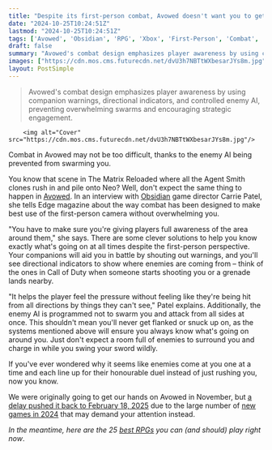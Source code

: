 ```yaml
---
title: "Despite its first-person combat, Avowed doesn't want you to get stabbed in the back: 'You have to make sure you're giving players full awareness of the area around them'"
date: "2024-10-25T10:24:51Z"
lastmod: "2024-10-25T10:24:51Z"
tags: ['Avowed', 'Obsidian', 'RPG', 'Xbox', 'First-Person', 'Combat', 'Enemy AI']
draft: false
summary: "Avowed's combat design emphasizes player awareness by using companion warnings, directional indicators, and controlled enemy AI, preventing overwhelming swarms and encouraging strategic engagement."
images: ["https://cdn.mos.cms.futurecdn.net/dvU3h7NBTtWXbesarJYs8m.jpg"]
layout: PostSimple
---
```

> Avowed's combat design emphasizes player awareness by using companion warnings, directional indicators, and controlled enemy AI, preventing overwhelming swarms and encouraging strategic engagement.


        <img alt="Cover" src="https://cdn.mos.cms.futurecdn.net/dvU3h7NBTtWXbesarJYs8m.jpg"/>
        
Combat in Avowed may not be too difficult, thanks to the enemy AI being prevented from swarming you.

You know that scene in The Matrix Reloaded where all the Agent Smith clones rush in and pile onto Neo? Well, don't expect the same thing to happen in [<u>Avowed</u>](https://www.gamesradar.com/avowed-guide/). In an interview with [<u>Obsidian</u>](https://www.gamesradar.com/obsidian/) game director Carrie Patel, she tells Edge magazine about the way combat has been designed to make best use of the first-person camera without overwhelming you.

"You have to make sure you're giving players full awareness of the area around them," she says. There are some clever solutions to help you know exactly what's going on at all times despite the first-person perspective. Your companions will aid you in battle by shouting out warnings, and you'll see directional indicators to show where enemies are coming from – think of the ones in Call of Duty when someone starts shooting you or a grenade lands nearby. 

"It helps the player feel the pressure without feeling like they're being hit from all directions by things they can't see," Patel explains. Additionally, the enemy AI is programmed not to swarm you and attack from all sides at once. This shouldn't mean you'll never get flanked or snuck up on, as the systems mentioned above will ensure you always know what's going on around you. Just don't expect a room full of enemies to surround you and charge in while you swing your sword wildly.

If you've ever wondered why it seems like enemies come at you one at a time and each line up for their honourable duel instead of just rushing you, now you know.

We were originally going to get our hands on Avowed in November, but [<u>a delay pushed it back to February 18, 2025</u>](https://www.gamesradar.com/games/rpg/xbox-officially-delays-obsidians-avowed-to-february-to-give-players-backlogs-some-breathing-room/) due to the large number of [<u>new games in 2024</u>](https://www.gamesradar.com/video-game-release-dates/) that may demand your attention instead.

*In the meantime, here are the 25 *[<u><em>best RPGs</em></u>](https://www.gamesradar.com/best-rpg-games/)* you can (and should) play right now*.
        